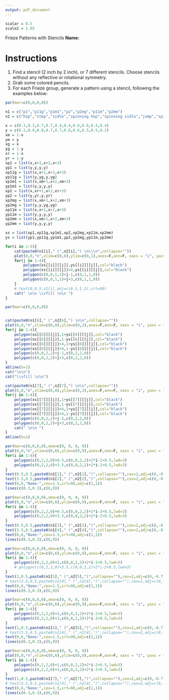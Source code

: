 ```yaml
---
output: pdf_document
---
```


\pagenumbering{gobble}

```r
scalar = 0.5
scale2 = 1.05
```

Frieze Patterns with Stencils \hspace{1in} **Name:** \hrule

# Instructions

1. Find a stencil (2 inch by 2 inch), or 7 different stencils. Choose stencils without any reflective or rotational symmetry.
2. Grab some colored pencils.
3. For each Frieze group, generate a pattern using a stencil, following the examples below:

```r
par(mar=c(0,0,0,0))

n1 = c("p1","p11g","p1m1","p2","p2mg","p11m","p2mm")
n2 = c("hop","step","sidle","spinning hop","spinning sidle","jump","spinning jump")

x = c(0.3,0.3,0.7,0.7,0.4,0.4,0.6,0.6,0.4,0.4)
y = c(0.2,0.8,0.8,0.7,0.7,0.6,0.6,0.5,0.5,0.2)
xm = 1-x
ym = y
xg = x
yg = 1-y
xr = 1-x
yr = 1-y
xp1 = list(x,x+1,x+2,x+3)
yp1 = list(y,y,y,y)
xp11g = list(x,x+1,x+2,x+3)
yp11g = list(y,yg,y,yg)
xp1m1 = list(x,xm+1,x+2,xm+3)
yp1m1 = list(y,y,y,y)
xp2 = list(x,xr+1,x+2,xr+3)
yp2 = list(y,yr,y,yr)
xp2mg = list(x,xm+1,x+2,xm+3)
yp2mg = list(y,y,yg,yg)
xp11m = list(x,x+1,x+2,x+3)
yp11m = list(y,y,y,y)
xp2mm = list(x,xm+1,x+2,xm+3)
yp2mm = list(y,y,y,y)

xs = list(xp1,xp11g,xp1m1,xp2,xp2mg,xp11m,xp2mm)
ys = list(yp1,yp11g,yp1m1,yp2,yp2mg,yp11m,yp2mm)

for(i in 1:5){
    cat(paste0(n1[i]," (",n2[i],") \n\\\n",collapse=""))
    plot(0,0,"n",xlim=c(0,8),ylim=c(0,1),axes=F,ann=F, xaxs = "i", yaxs = "i")
    for(j in 1:4){
        polygon(xs[[i]][[j]],ys[[i]][[j]],col="black")
        polygon(xs[[i]][[j]]+4,ys[[i]][[j]],col="black")
        polygon(c(0,0,1,1)+j-1,c(0,1,1,0))
        polygon(c(0,0,1,1)+j+3,c(0,1,1,0))
    }
    # text(0,0.5,n1[i],adj=c(0.5,1.2),srt=90)
    cat(" \n\n \\vfill \n\n ")
}

```

```r
par(mar=c(0,0,0,0))


cat(paste0(n1[6]," (",n2[6],") \n\n",collapse=""))
plot(0,0,"n",xlim=c(0,8),ylim=c(0,2),axes=F,ann=F, xaxs = "i", yaxs = "i")
for(j in 1:4){
    polygon(xs[[6]][[j]],1+ys[[6]][[j]],col="black")
    polygon(xs[[6]][[j]],1-ys[[6]][[j]],col="black")
    polygon(xs[[6]][[j]]+4,1+ys[[6]][[j]],col="black")
    polygon(xs[[6]][[j]]+4,1-ys[[6]][[j]],col="black")
    polygon(c(0,0,2,2)+j-1,c(0,2,2,0))
    polygon(c(0,0,2,2)+j+3,c(0,2,2,0))
}
abline(h=1)
cat("\n\n")
cat("\\vfill \n\n")

cat(paste0(n1[7]," (",n2[7],") \n\n",collapse=""))
plot(0,0,"n",xlim=c(0,8),ylim=c(0,2),axes=F,ann=F, xaxs = "i", yaxs = "i")
for(j in 1:4){
    polygon(xs[[7]][[j]],1+ys[[7]][[j]],col="black")
    polygon(xs[[7]][[j]],1-ys[[7]][[j]],col="black")
    polygon(xs[[7]][[j]]+4,1+ys[[7]][[j]],col="black")
    polygon(xs[[7]][[j]]+4,1-ys[[7]][[j]],col="black")
    polygon(c(0,0,2,2)+j-1,c(0,2,2,0))
    polygon(c(0,0,2,2)+j+3,c(0,2,2,0))
    cat(" \n\n ")
}
abline(h=1)

```


\newpage

\vfill

```r
par(mar=c(0,0,0,0),oma=c(0, 0, 0, 0))
plot(0,0,"n",xlim=c(0,6),ylim=c(0,9),axes=F,ann=F, xaxs = "i", yaxs = "i")
for(i in 1:4){
    polygon(c(0,2,2,0)+0.5,c(0,0,2,2)+2*i-2+0.5,lwd=3)
    polygon(c(0,2,2,0)+3.5,c(0,0,2,2)+2*i-2+0.5,lwd=3)
}
text(0.5,0.5,paste0(n1[1]," (",n2[1],")",collapse=""),cex=2,adj=c(0,-0.7),srt=90)
text(3.5,0.5,paste0(n1[2]," (",n2[2],")",collapse=""),cex=2,adj=c(0,-0.7),srt=90)
text(0,6,"Name:",cex=1.5,srt=90,adj=c(1,1))
lines(c(0.3,0.3),c(6,9))
```

\vfill


\newpage

\vfill

```r
par(mar=c(0,0,0,0),oma=c(0, 0, 0, 0))
plot(0,0,"n",xlim=c(0,6),ylim=c(0,9),axes=F,ann=F, xaxs = "i", yaxs = "i")
for(i in 1:4){
    polygon(c(0,2,2,0)+0.5,c(0,0,2,2)+2*i-2+0.5,lwd=3)
    polygon(c(0,2,2,0)+3.5,c(0,0,2,2)+2*i-2+0.5,lwd=3)
}
text(0.5,0.5,paste0(n1[3]," (",n2[3],")",collapse=""),cex=2,adj=c(0,-0.7),srt=90)
text(3.5,0.5,paste0(n1[4]," (",n2[4],")",collapse=""),cex=2,adj=c(0,-0.7),srt=90)
text(0,6,"Name:",cex=1.5,srt=90,adj=c(1,1))
lines(c(0.3,0.3),c(6,9))
```

\vfill

\newpage

\vfill

```r
par(mar=c(0,0,0,0),oma=c(0, 0, 0, 0))
plot(0,0,"n",xlim=c(0,6),ylim=c(0,9),axes=F,ann=F, xaxs = "i", yaxs = "i")
for(i in 1:4){
    polygon(c(0,2,2,0)+2,c(0,0,2,2)+2*i-2+0.5,lwd=3)
    # polygon(c(0,2,2,0)+3.5,c(0,0,2,2)+2*i-2+0.5,lwd=3)
}
text(2,0.5,paste0(n1[5]," (",n2[5],")",collapse=""),cex=2,adj=c(0,-0.7),srt=90)
# text(3.5,0.5,paste0(n1[4]," (",n2[4],")",collapse=""),cex=2,adj=c(0,-0.7),srt=90)
text(0,6,"Name:",cex=1.5,srt=90,adj=c(1,1))
lines(c(0.3,0.3),c(6,9))
```

\vfill

\newpage

\vfill

```r
par(mar=c(0,0,0,0),oma=c(0, 0, 0, 0))
plot(0,0,"n",xlim=c(0,6),ylim=c(0,9),axes=F,ann=F, xaxs = "i", yaxs = "i")
for(i in 1:4){
    polygon(c(0,2,2,0)+1,c(0,0,2,2)+2*i-2+0.5,lwd=3)
    polygon(c(0,2,2,0)+3,c(0,0,2,2)+2*i-2+0.5,lwd=3)
}
text(1,0.5,paste0(n1[6]," (",n2[6],")",collapse=""),cex=2,adj=c(0,-0.7),srt=90)
# text(3.5,0.5,paste0(n1[4]," (",n2[4],")",collapse=""),cex=2,adj=c(0,-0.7),srt=90)
text(0,6,"Name:",cex=1.5,srt=90,adj=c(1,1))
lines(c(0.3,0.3),c(6,9))
```

\vfill

\newpage

\vfill

```r
par(mar=c(0,0,0,0),oma=c(0, 0, 0, 0))
plot(0,0,"n",xlim=c(0,6),ylim=c(0,9),axes=F,ann=F, xaxs = "i", yaxs = "i")
for(i in 1:4){
    polygon(c(0,2,2,0)+1,c(0,0,2,2)+2*i-2+0.5,lwd=3)
    polygon(c(0,2,2,0)+3,c(0,0,2,2)+2*i-2+0.5,lwd=3)
}
text(1,0.5,paste0(n1[7]," (",n2[7],")",collapse=""),cex=2,adj=c(0,-0.7),srt=90)
# text(3.5,0.5,paste0(n1[4]," (",n2[4],")",collapse=""),cex=2,adj=c(0,-0.7),srt=90)
text(0,6,"Name:",cex=1.5,srt=90,adj=c(1,1))
lines(c(0.3,0.3),c(6,9))
```

\vfill